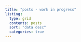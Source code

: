 ```yaml
---
title: "posts - work in progress"
listing: 
  type: grid
  contents: posts
  sort: "data desc"
  categories: true
---
```

